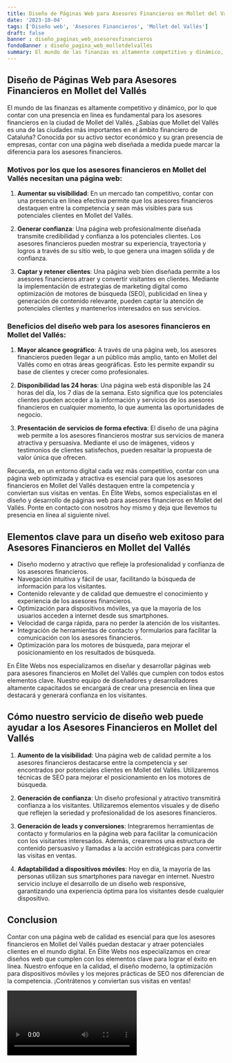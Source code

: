 ```yaml
---
title: Diseño de Páginas Web para Asesores Financieros en Mollet del Vallés
date: '2023-10-04'
tags: ['Diseño web', 'Asesores Financieros', 'Mollet del Vallés']
draft: false
banner : diseño_paginas_web_asesoresfinancieros
fondoBanner : diseño_pagina_web_molletdelvallés
summary: El mundo de las finanzas es altamente competitivo y dinámico, por lo que contar con una presencia en línea es fundamental para los asesores financieros en la ciudad de Mollet del Vallés. ¿Sabías que Mollet del Vallés es una de las ciudades más importantes en el ámbito financiero de Cataluña? Conocida por su activo sector económico y su gran presencia de empresas, contar con una página web diseñada a medida puede marcar la diferencia para los asesores financieros.
---
```


## Diseño de Páginas Web para Asesores Financieros en Mollet del Vallés

El mundo de las finanzas es altamente competitivo y dinámico, por lo que contar con una presencia en línea es fundamental para los asesores financieros en la ciudad de Mollet del Vallés. ¿Sabías que Mollet del Vallés es una de las ciudades más importantes en el ámbito financiero de Cataluña? Conocida por su activo sector económico y su gran presencia de empresas, contar con una página web diseñada a medida puede marcar la diferencia para los asesores financieros.

### Motivos por los que los asesores financieros en Mollet del Vallés necesitan una página web:

1. **Aumentar su visibilidad**: En un mercado tan competitivo, contar con una presencia en línea efectiva permite que los asesores financieros destaquen entre la competencia y sean más visibles para sus potenciales clientes en Mollet del Vallés.

2. **Generar confianza**: Una página web profesionalmente diseñada transmite credibilidad y confianza a los potenciales clientes. Los asesores financieros pueden mostrar su experiencia, trayectoria y logros a través de su sitio web, lo que genera una imagen sólida y de confianza.

3. **Captar y retener clientes**: Una página web bien diseñada permite a los asesores financieros atraer y convertir visitantes en clientes. Mediante la implementación de estrategias de marketing digital como optimización de motores de búsqueda (SEO), publicidad en línea y generación de contenido relevante, pueden captar la atención de potenciales clientes y mantenerlos interesados en sus servicios.

### Beneficios del diseño web para los asesores financieros en Mollet del Vallés:

1. **Mayor alcance geográfico**: A través de una página web, los asesores financieros pueden llegar a un público más amplio, tanto en Mollet del Vallés como en otras áreas geográficas. Esto les permite expandir su base de clientes y crecer como profesionales.

2. **Disponibilidad las 24 horas**: Una página web está disponible las 24 horas del día, los 7 días de la semana. Esto significa que los potenciales clientes pueden acceder a la información y servicios de los asesores financieros en cualquier momento, lo que aumenta las oportunidades de negocio.

3. **Presentación de servicios de forma efectiva**: El diseño de una página web permite a los asesores financieros mostrar sus servicios de manera atractiva y persuasiva. Mediante el uso de imágenes, videos y testimonios de clientes satisfechos, pueden resaltar la propuesta de valor única que ofrecen.

Recuerda, en un entorno digital cada vez más competitivo, contar con una página web optimizada y atractiva es esencial para que los asesores financieros en Mollet del Vallés destaquen entre la competencia y conviertan sus visitas en ventas. En Élite Webs, somos especialistas en el diseño y desarrollo de páginas web para asesores financieros en Mollet del Vallés. Ponte en contacto con nosotros hoy mismo y deja que llevemos tu presencia en línea al siguiente nivel.

<GifSeo />

<Cta />

## Elementos clave para un diseño web exitoso para Asesores Financieros en Mollet del Vallés

- Diseño moderno y atractivo que refleje la profesionalidad y confianza de los asesores financieros.
- Navegación intuitiva y fácil de usar, facilitando la búsqueda de información para los visitantes.
- Contenido relevante y de calidad que demuestre el conocimiento y experiencia de los asesores financieros.
- Optimización para dispositivos móviles, ya que la mayoría de los usuarios acceden a internet desde sus smartphones.
- Velocidad de carga rápida, para no perder la atención de los visitantes.
- Integración de herramientas de contacto y formularios para facilitar la comunicación con los asesores financieros.
- Optimización para los motores de búsqueda, para mejorar el posicionamiento en los resultados de búsqueda.

En Élite Webs nos especializamos en diseñar y desarrollar páginas web para asesores financieros en Mollet del Vallés que cumplen con todos estos elementos clave. Nuestro equipo de diseñadores y desarrolladores altamente capacitados se encargará de crear una presencia en línea que destacará y generará confianza en los visitantes.

## Cómo nuestro servicio de diseño web puede ayudar a los Asesores Financieros en Mollet del Vallés

1. **Aumento de la visibilidad**: Una página web de calidad permite a los asesores financieros destacarse entre la competencia y ser encontrados por potenciales clientes en Mollet del Vallés. Utilizaremos técnicas de SEO para mejorar el posicionamiento en los motores de búsqueda.

2. **Generación de confianza**: Un diseño profesional y atractivo transmitirá confianza a los visitantes. Utilizaremos elementos visuales y de diseño que reflejen la seriedad y profesionalidad de los asesores financieros.

3. **Generación de leads y conversiones**: Integraremos herramientas de contacto y formularios en la página web para facilitar la comunicación con los visitantes interesados. Además, crearemos una estructura de contenido persuasivo y llamadas a la acción estratégicas para convertir las visitas en ventas.

4. **Adaptabilidad a dispositivos móviles**: Hoy en día, la mayoría de las personas utilizan sus smartphones para navegar en internet. Nuestro servicio incluye el desarrollo de un diseño web responsive, garantizando una experiencia óptima para los visitantes desde cualquier dispositivo.

## Conclusion

Contar con una página web de calidad es esencial para que los asesores financieros en Mollet del Vallés puedan destacar y atraer potenciales clientes en el mundo digital. En Élite Webs nos especializamos en crear diseños web que cumplen con los elementos clave para lograr el éxito en línea. Nuestro enfoque en la calidad, el diseño moderno, la optimización para dispositivos móviles y los mejores prácticas de SEO nos diferencian de la competencia. ¡Contrátenos y conviertan sus visitas en ventas!

<Video />

<CtaBot job='Asesores Financieros' city='Mollet del Vallés'/>

<Gmaps query='Mollet del Vallés+españa+maps' />